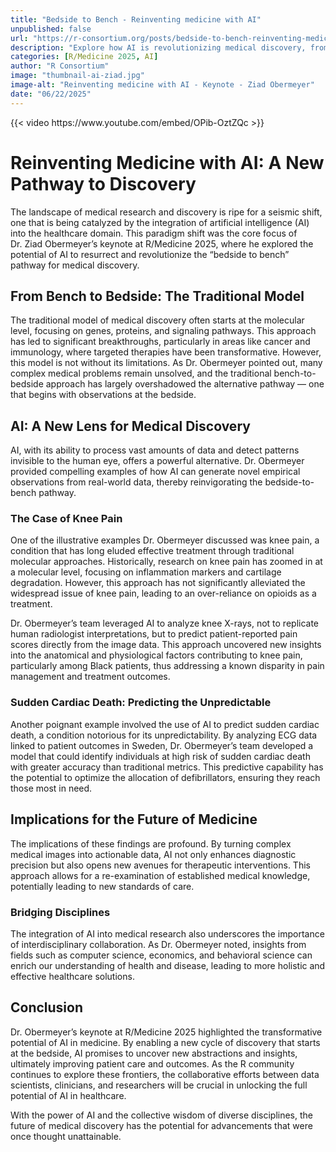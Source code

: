 ```yaml
--- 
title: "Bedside to Bench - Reinventing medicine with AI" 
unpublished: false 
url: "https://r-consortium.org/posts/bedside-to-bench-reinventing-medicine-with-ai/"
description: "Explore how AI is revolutionizing medical discovery, from knee pain to sudden cardiac death, as discussed by Dr. Ziad Obermeyer at R/Medicine 2025." 
categories: [R/Medicine 2025, AI]
author: "R Consortium" 
image: "thumbnail-ai-ziad.jpg" 
image-alt: "Reinventing medicine with AI - Keynote - Ziad Obermeyer" 
date: "06/22/2025" 
---
```


{{< video https://www.youtube.com/embed/OPib-OztZQc >}}

# Reinventing Medicine with AI: A New Pathway to Discovery

The landscape of medical research and discovery is ripe for a seismic shift, one that is being catalyzed by the integration of artificial intelligence (AI) into the healthcare domain. This paradigm shift was the core focus of Dr. Ziad Obermeyer's keynote at R/Medicine 2025, where he explored the potential of AI to resurrect and revolutionize the "bedside to bench" pathway for medical discovery. 

## From Bench to Bedside: The Traditional Model

The traditional model of medical discovery often starts at the molecular level, focusing on genes, proteins, and signaling pathways. This approach has led to significant breakthroughs, particularly in areas like cancer and immunology, where targeted therapies have been transformative. However, this model is not without its limitations. As Dr. Obermeyer pointed out, many complex medical problems remain unsolved, and the traditional bench-to-bedside approach has largely overshadowed the alternative pathway — one that begins with observations at the bedside.

## AI: A New Lens for Medical Discovery

AI, with its ability to process vast amounts of data and detect patterns invisible to the human eye, offers a powerful alternative. Dr. Obermeyer provided compelling examples of how AI can generate novel empirical observations from real-world data, thereby reinvigorating the bedside-to-bench pathway.

### The Case of Knee Pain

One of the illustrative examples Dr. Obermeyer discussed was knee pain, a condition that has long eluded effective treatment through traditional molecular approaches. Historically, research on knee pain has zoomed in at a molecular level, focusing on inflammation markers and cartilage degradation. However, this approach has not significantly alleviated the widespread issue of knee pain, leading to an over-reliance on opioids as a treatment.

Dr. Obermeyer’s team leveraged AI to analyze knee X-rays, not to replicate human radiologist interpretations, but to predict patient-reported pain scores directly from the image data. This approach uncovered new insights into the anatomical and physiological factors contributing to knee pain, particularly among Black patients, thus addressing a known disparity in pain management and treatment outcomes.

### Sudden Cardiac Death: Predicting the Unpredictable

Another poignant example involved the use of AI to predict sudden cardiac death, a condition notorious for its unpredictability. By analyzing ECG data linked to patient outcomes in Sweden, Dr. Obermeyer's team developed a model that could identify individuals at high risk of sudden cardiac death with greater accuracy than traditional metrics. This predictive capability has the potential to optimize the allocation of defibrillators, ensuring they reach those most in need.

## Implications for the Future of Medicine

The implications of these findings are profound. By turning complex medical images into actionable data, AI not only enhances diagnostic precision but also opens new avenues for therapeutic interventions. This approach allows for a re-examination of established medical knowledge, potentially leading to new standards of care.

### Bridging Disciplines

The integration of AI into medical research also underscores the importance of interdisciplinary collaboration. As Dr. Obermeyer noted, insights from fields such as computer science, economics, and behavioral science can enrich our understanding of health and disease, leading to more holistic and effective healthcare solutions.

## Conclusion

Dr. Obermeyer’s keynote at R/Medicine 2025 highlighted the transformative potential of AI in medicine. By enabling a new cycle of discovery that starts at the bedside, AI promises to uncover new abstractions and insights, ultimately improving patient care and outcomes. As the R community continues to explore these frontiers, the collaborative efforts between data scientists, clinicians, and researchers will be crucial in unlocking the full potential of AI in healthcare.

With the power of AI and the collective wisdom of diverse disciplines, the future of medical discovery has the potential for advancements that were once thought unattainable.
